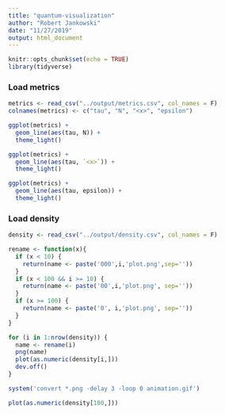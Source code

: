 ```yaml
---
title: "quantum-visualization"
author: "Robert Jankowski"
date: "11/27/2019"
output: html_document
---
```


```r
knitr::opts_chunk$set(echo = TRUE)
library(tidyverse)
```


### Load metrics
```r
metrics <- read_csv("../output/metrics.csv", col_names = F)
colnames(metrics) <- c("tau", "N", "<x>", "epsilon")
```

```r
ggplot(metrics) +
  geom_line(aes(tau, N)) +
  theme_light()
```

```r
ggplot(metrics) +
  geom_line(aes(tau, `<x>`)) +
  theme_light()
```



```r
ggplot(metrics) +
  geom_line(aes(tau, epsilon)) +
  theme_light()
```

### Load density
```r
density <- read_csv("../output/density.csv", col_names = F)

rename <- function(x){
  if (x < 10) {
    return(name <- paste('000',i,'plot.png',sep=''))
  }
  if (x < 100 && i >= 10) {
    return(name <- paste('00',i,'plot.png', sep=''))
  }
  if (x >= 100) {
    return(name <- paste('0', i,'plot.png', sep=''))
  }
}

for (i in 1:nrow(density)) {
  name <- rename(i)
  png(name)
  plot(as.numeric(density[i,]))
  dev.off()
}

system('convert *.png -delay 3 -loop 0 animation.gif')
```

```r
plot(as.numeric(density[100,]))
```

